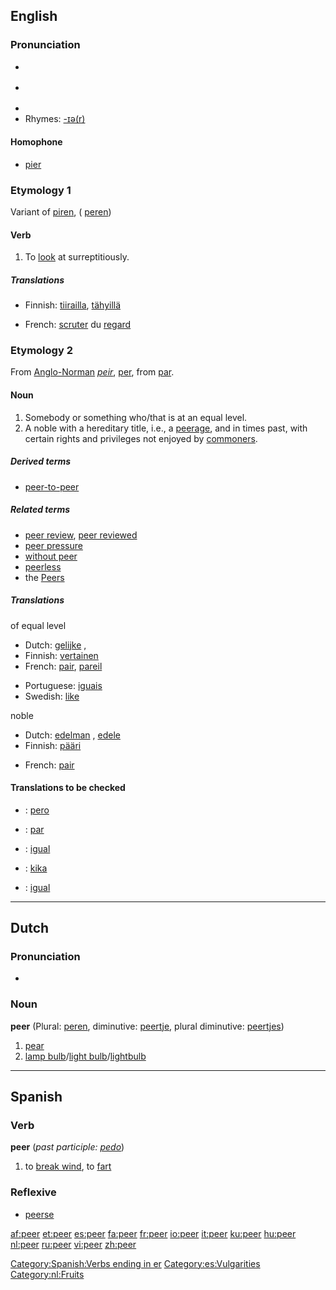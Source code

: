 {{wikipedia}}
==English==

===Pronunciation===
*{{IPA|/'piːə/}} {{italbrac|[[RP]]}}
*{{IPA|/'piːər/}} {{italbrac|US}}
*{{audio|en-us-peer.ogg|Audio (US)}}
*Rhymes: [[Rhymes:English:-ɪə(r)|-ɪə(r)]]

====Homophone====
* [[pier]]

===Etymology 1===
Variant of [[piren]], ({{ME.}} [[peren]])
====Verb====
{{en-verb}}
# To [[look]] at surreptitiously.

=====Translations=====
{{trans-top|To look at surreptitiously}}
*Finnish: [[tiirailla]], [[tähyillä]]
{{trans-mid}}
*French: [[scruter]] du [[regard]]
{{trans-bottom}}

===Etymology 2===
From [[Anglo-Norman]] ''[[peir]]'', {{OF.}} [[per#Old French|per]], from {{L.}} [[par#Latin|par]].

====Noun====
{{en-noun}}

# Somebody or something who/that is at an equal level.
# A noble with a hereditary title, i.e., a [[peerage]], and in times past, with certain rights and privileges not enjoyed by [[commoner]]s.

=====Derived terms=====
*[[peer-to-peer]]

=====Related terms=====
*[[peer review]], [[peer reviewed]]
*[[peer pressure]]
*[[without peer]]
*[[peerless]]
*the [[Peers]]

=====Translations=====
;of equal level
{{top}}
*Dutch: [[gelijke]] {{m}}, {{f}}
*Finnish: [[vertainen]]
*French: [[pair#French|pair]], [[pareil]]
{{mid}}
*Portuguese: [[iguais]]
*Swedish: [[like]]
{{bottom}}

;noble
{{top}}
*Dutch: [[edelman]] {{m}}, [[edele]] {{m}}
*Finnish: [[pääri]]
{{middle}}
*French: [[pair#French|pair]]
{{bottom}}

====Translations to be checked====
{{checktrans}}
*{{ttbc|Ido}} : [[pero]]
*{{ttbc|Portuguese}}: [[par]] {{m}}
*{{ttbc|Catalan}}: [[igual]] {{m}}
*{{ttbc|Swedish}}: [[kika]] {{c}}
*{{ttbc|Spanish}}: [[igual]] {{m}}


----

==Dutch==
===Pronunciation===
*{{IPA|/'peːr/}}

===Noun===
'''peer''' {{f}} (Plural: [[peren]], diminutive: [[peertje]], plural diminutive: [[peertjes]])

#[[pear]]
#[[lamp bulb]]/[[light bulb]]/[[lightbulb]]

----

==Spanish==
===Verb===
'''peer''' (''past participle:'' ''[[pedo]]'')

# to [[break wind]], to [[fart]]

===Reflexive===
*[[peerse]]

[[Category:Spanish:Verbs ending in er]]
[[Category:es:Vulgarities]]
[[Category:nl:Fruits]]

[[af:peer]]
[[et:peer]]
[[es:peer]]
[[fa:peer]]
[[fr:peer]]
[[io:peer]]
[[it:peer]]
[[ku:peer]]
[[hu:peer]]
[[nl:peer]]
[[ru:peer]]
[[vi:peer]]
[[zh:peer]]